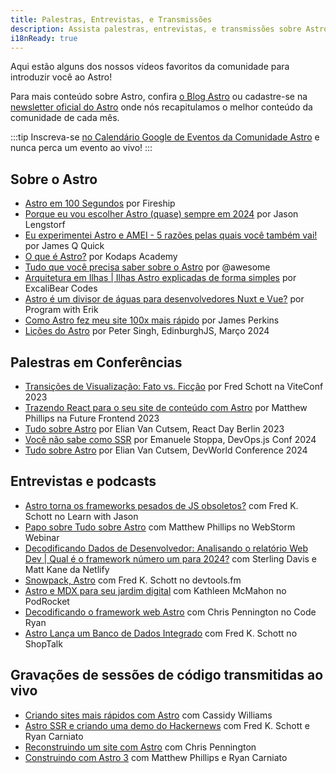 ```yaml
---
title: Palestras, Entrevistas, e Transmissões
description: Assista palestras, entrevistas, e transmissões sobre Astro!
i18nReady: true
---
```


Aqui estão alguns dos nossos vídeos favoritos da comunidade para introduzir você ao Astro!

Para mais conteúdo sobre Astro, confira [o Blog Astro](https://astro.build/blog/) ou cadastre-se na [newsletter oficial do Astro](https://astro.build/newsletter/signup) onde nós recapitulamos o melhor conteúdo da comunidade de cada mês.

:::tip
Inscreva-se [no Calendário Google de Eventos da Comunidade Astro](https://calendar.google.com/calendar/embed?src=c_g6re3u5gkl0mug3ktn1dibqhfk%40group.calendar.google.com) e nunca perca um evento ao vivo!
:::

## Sobre o Astro

- [Astro em 100 Segundos](https://www.youtube.com/watch?v=dsTXcSeAZq8) por Fireship
- [Porque eu vou escolher Astro (quase) sempre em 2024](https://www.youtube.com/watch?v=kssIEqSJeMI) por Jason Lengstorf
- [Eu experimentei Astro e AMEI - 5 razões pelas quais você também vai!](https://www.youtube.com/watch?v=wND4lSml31A) por James Q Quick
- [O que é Astro?](https://www.youtube.com/watch?v=oQDErNNzdwU) por Kodaps Academy
- [Tudo que você precisa saber sobre o Astro](https://www.youtube.com/watch?v=rRxuVOutmFQ) por @awesome
- [Arquitetura em Ilhas | Ilhas Astro explicadas de forma simples](https://www.youtube.com/watch?v=kwqlP6Pe0SI) por ExcaliBear Codes
- [Astro é um divisor de águas para desenvolvedores Nuxt e Vue?](https://www.youtube.com/watch?v=Sq7eKxPqfSo) por Program with Erik
- [Como Astro fez meu site 100x mais rápido](https://www.youtube.com/watch?v=cOxA3kMYtkM) por James Perkins
- [Lições do Astro](https://www.youtube.com/watch?v=G6S2RsDo1fI) por Peter Singh, EdinburghJS, Março 2024

## Palestras em Conferências

- [Transições de Visualização: Fato vs. Ficção](https://www.youtube.com/watch?v=iT-3amHK7tA&list=PLqGQbXn_GDmkOsHI7-Wrbv1GgAA4tJZhg&index=29)  por Fred Schott na ViteConf 2023
- [Trazendo React para o seu site de conteúdo com Astro](https://www.youtube.com/watch?v=Fouws8iKPKQ) por Matthew Phillips na Future Frontend 2023
- [Tudo sobre Astro](https://www.youtube.com/watch?v=WKXHFIulZ9g) por Elian Van Cutsem, React Day Berlin 2023
- [Você não sabe como SSR](https://portal.gitnation.org/contents/you-dont-know-how-to-ssr) por Emanuele Stoppa, DevOps.js Conf 2024
- [Tudo sobre Astro](https://www.youtube.com/watch?v=sALS6QrX9uA) por Elian Van Cutsem, DevWorld Conference 2024

## Entrevistas e podcasts

- [Astro torna os frameworks pesados de JS obsoletos?](https://www.youtube.com/watch?v=4Ohi9G-RCcE) com Fred K. Schott no Learn with Jason
- [Papo sobre Tudo sobre Astro](https://www.youtube.com/watch?v=3eyedOP83fw) com Matthew Phillips no WebStorm Webinar
- [Decodificando Dados de Desenvolvedor: Analisando o relatório Web Dev | Qual é o framework número um para 2024?](https://youtu.be/2vqIHyz6iKs?si=vLcyzm07teC6v7u5&t=1679) com Sterling Davis e Matt Kane da Netlify
- [Snowpack, Astro](https://www.devtools.fm/episode/14) com Fred K. Schott no devtools.fm
- [Astro e MDX para seu jardim digital](https://podrocket.logrocket.com/astro-mdx-kathleen-mcmahon) com Kathleen McMahon no PodRocket
- [Decodificando o framework web Astro](https://www.youtube.com/watch?v=4PKT8x78yOQ) com Chris Pennington no Code Ryan
- [Astro Lança um Banco de Dados Integrado](https://shoptalkshow.com/607/) com Fred K. Schott no ShopTalk

## Gravações de sessões de código transmitidas ao vivo

- [Criando sites mais rápidos com Astro](https://www.youtube.com/watch?v=0eka27P4Pr4) com Cassidy Williams
- [Astro SSR e criando uma demo do Hackernews](https://www.youtube.com/watch?v=2ZEMb_H-LYE) com Fred K. Schott e Ryan Carniato
- [Reconstruindo um site com Astro](https://www.youtube.com/watch?v=VDGEpachpwc) com Chris Pennington
- [Construindo com Astro 3](https://www.youtube.com/watch?v=2zhYwg_nBqQ) com Matthew Phillips e Ryan Carniato
